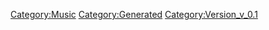 {{Music
 |Name=恋はドッグファイト （FIRST LIVE in アトランティスドーム）
 |ID=66
 |Cov=64
 |Cd=10
 |Nam=64
 |Div=64
 |Ma=2
 |SerieId=2
 |SerieLogoId=2
 |WavId=64
 |VariationId=0
 |Dsc=64
 |Strt=10
 |ValkyrieBattle=1
 |ValkyrieIntro=1
 |ValkyrieIntroSky=1
 |DivaSolo=1
 |DivaMulti=1
 |Exp=2
 |OfficialName=恋はドッグファイト （FIRST LIVE in アトランティスドーム）
 |VocalName=ランカ・リー＝中島愛
 |Description=作品：劇場版マクロスF〜サヨナラノツバサ〜<br /><br />歌手：ランカ・リー＝中島愛<br /><br />作詞：黒河影次<br />作曲：菅野よう子
 |StoryTitle=
 |StoryDesc=
 |BuyURL=http://recochoku.jp/song/S21025879/single?ds=1004680147
 |BannerId=0
 |AnmStoreURL=
}}
[[Category:Music]]
[[Category:Generated]]
[[Category:Version_v_0.1]]
